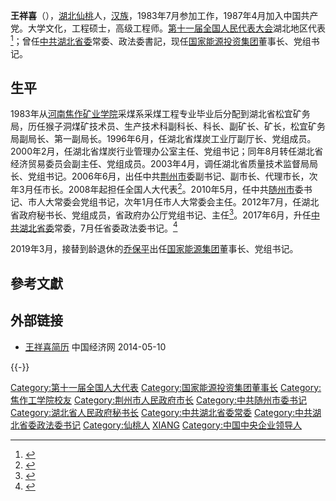 '''王祥喜'''（{{bd|1962年|8月||catIdx=Wang王}}），[[湖北|湖北]][[仙桃市|仙桃]]人，[[汉族|汉族]]，1983年7月参加工作，1987年4月加入中国共产党。大学文化，工程硕士，高级工程师。[[第十一届全国人民代表大会|第十一届全国人民代表大会]]湖北地区代表<ref>{{cite web|author=新华网|title=第十一届全国人大代表|url=http://news.xinhuanet.com/ziliao/2008-03/03/content_7708230.htm?node=36628|publisher=新华网|accessdate=2014-01-07|archive-date=2014-01-10|archive-url=https://web.archive.org/web/20140110211415/http://news.xinhuanet.com/ziliao/2008-03/03/content_7708230.htm?node=36628|dead-url=no}}</ref>；曾任[[中共湖北省委|中共湖北省委]]常委、政法委書記，现任[[国家能源投资集团|国家能源投资集团]]董事长、党组书记。

==生平==
1983年从[[河南|河南]][[焦作矿业学院|焦作矿业学院]]采煤系采煤工程专业毕业后分配到湖北省松宜矿务局，历任猴子洞煤矿技术员、生产技术科副科长、科长、副矿长、矿长，松宜矿务局副局长、第一副局长。1996年6月，任湖北省煤炭工业厅副厅长、党组成员。2000年2月，任湖北省煤炭行业管理办公室主任、党组书记；同年8月转任湖北省经济贸易委员会副主任、党组成员。2003年4月，调任湖北省质量技术监督局局长、党组书记。2006年6月，出任中共[[荆州市|荆州市]]委副书记、副市长、代理市长，次年3月任市长。2008年起担任全国人大代表<ref>{{cite news|title=全国人大代表信息-王祥喜|url= http://210.82.31.1:8084/delegate/viewDelegate.action?dbid=111558|accessdate=2013-04-05|newspaper=全国人大网}}</ref>。2010年5月，任中共[[随州市|随州市]]委书记、市人大常委会党组书记，次年1月任市人大常委会主任。2012年7月，任湖北省政府秘书长、党组成员，省政府办公厅党组书记、主任<ref>{{cite web|accessdate=2014-06-09|url=http://district.ce.cn/newarea/sddy/201207/29/t20120729_23535476.shtml|title=王祥喜接替傅德辉任湖北省政府秘书长、办公厅主任|publisher=中国经济网|archive-date=2014-05-12|archive-url=https://web.archive.org/web/20140512221632/http://district.ce.cn/newarea/sddy/201207/29/t20120729_23535476.shtml|dead-url=no}}</ref>。2017年6月，升任[[中共湖北省委|中共湖北省委]]常委，7月任省委政法委书记。<ref >{{cite web |url=http://district.ce.cn/newarea/sddy/201707/18/t20170718_24274487.shtml |language= |title=王祥喜任湖北省委政法委书记 王晓东不再兼任(简历) |publisher=中国经济网 |date=2017年7月18日 |accessdate= |archive-date=2017年7月21日 |archive-url=https://web.archive.org/web/20170721003324/http://district.ce.cn/newarea/sddy/201707/18/t20170718_24274487.shtml |dead-url=no }}</ref>

2019年3月，接替到龄退休的[[乔保平|乔保平]]出任[[国家能源集团|国家能源集团]]董事长、党组书记。

==參考文獻==
{{reflist}}
==外部链接==
*[http://district.ce.cn/newarea/sddy/201207/29/t20120729_23535476.shtml 王祥喜简历 ] {{Wayback|url=http://district.ce.cn/newarea/sddy/201207/29/t20120729_23535476.shtml |date=20140512221632 }} 中国经济网 2014-05-10
{{-}}
{{start box}}
{{s-bus}}
{{s-before|[[乔保平|乔保平]]}}
{{s-title|[[国家能源集团|国家能源集团]]董事长|2019年3月-}}
{{s-inc}}
{{s-ppo|cpc}}
{{s-before|[[王曉東_(1960年)|王曉東]]}}
{{s-title|[[中國共產黨湖北省委員會|中國共產黨湖北省委員會]]政法委員會書記|2017年7月－2019年3月}}
{{s-after|[[罗永纲|罗永纲]]}}
{{s-before|[[馬道明|馬道明]]}}
{{s-title|[[中國共產黨隨州市委員會|中國共產黨隨州市委員會]]書記|2010年5月－2012年7月}}
{{s-after|[[劉曉鳴|劉曉鳴]]}}
{{s-gov|prc}}
{{s-before|[[應代明|應代明]]}}
{{s-title|[[荊州市人民政府|荊州市人民政府]]市長|2006年6月－2010年5月}}
{{s-after|[[李建明|李建明]]}}
{{s-before|[[傅德輝|傅德輝]]}}
{{s-title|[[湖北省人民政府|湖北省人民政府]]秘書長|2012年7月－2017年7月}}
{{s-after|[[别必雄|别必雄]]}}
{{end box}}

{{DEFAULTSORT:Wang王}}
[[Category:第十一届全国人大代表|Category:第十一届全国人大代表]]
[[Category:国家能源投资集团董事长|Category:国家能源投资集团董事长]]
[[Category:焦作工学院校友|Category:焦作工学院校友]]
[[Category:荆州市人民政府市长|Category:荆州市人民政府市长]]
[[Category:中共随州市委书记|Category:中共随州市委书记]]
[[Category:湖北省人民政府秘书长|Category:湖北省人民政府秘书长]]
[[Category:中共湖北省委常委|Category:中共湖北省委常委]]
[[Category:中共湖北省委政法委书记|Category:中共湖北省委政法委书记]]
[[Category:仙桃人|Category:仙桃人]]
[[Category:王姓|XIANG]]
[[Category:中国中央企业领导人|Category:中国中央企业领导人]]